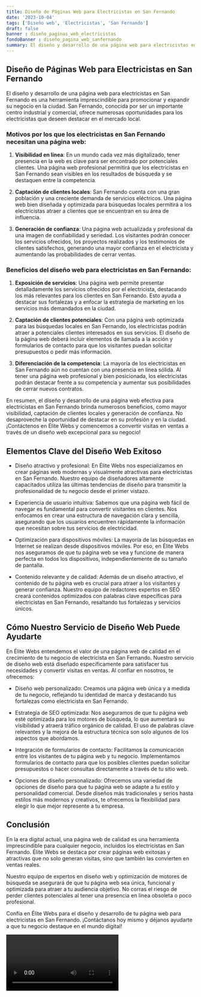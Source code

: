 ```yaml
---
title: Diseño de Páginas Web para Electricistas en San Fernando
date: '2023-10-04'
tags: ['Diseño web', 'Electricistas', 'San Fernando']
draft: false
banner : diseño_paginas_web_electricistas
fondoBanner : diseño_pagina_web_sanfernando
summary: El diseño y desarrollo de una página web para electricistas en San Fernando es una herramienta imprescindible para promocionar y expandir su negocio en la ciudad. San Fernando, conocida por ser un importante centro industrial y comercial, ofrece numerosas oportunidades para los electricistas que deseen destacar en el mercado local.
---
```


## Diseño de Páginas Web para Electricistas en San Fernando

El diseño y desarrollo de una página web para electricistas en San Fernando es una herramienta imprescindible para promocionar y expandir su negocio en la ciudad. San Fernando, conocida por ser un importante centro industrial y comercial, ofrece numerosas oportunidades para los electricistas que deseen destacar en el mercado local.

### Motivos por los que los electricistas en San Fernando necesitan una página web:

1. **Visibilidad en línea**: En un mundo cada vez más digitalizado, tener presencia en la web es clave para ser encontrado por potenciales clientes. Una página web profesional permitirá que los electricistas en San Fernando sean visibles en los resultados de búsqueda y se destaquen entre la competencia.

2. **Captación de clientes locales**: San Fernando cuenta con una gran población y una creciente demanda de servicios eléctricos. Una página web bien diseñada y optimizada para búsquedas locales permitirá a los electricistas atraer a clientes que se encuentran en su área de influencia.

3. **Generación de confianza**: Una página web actualizada y profesional da una imagen de confiabilidad y seriedad. Los visitantes podrán conocer los servicios ofrecidos, los proyectos realizados y los testimonios de clientes satisfechos, generando una mayor confianza en el electricista y aumentando las probabilidades de cerrar ventas.

### Beneficios del diseño web para electricistas en San Fernando:

1. **Exposición de servicios**: Una página web permite presentar detalladamente los servicios ofrecidos por el electricista, destacando los más relevantes para los clientes en San Fernando. Esto ayuda a destacar sus fortalezas y a enfocar la estrategia de marketing en los servicios más demandados en la ciudad.

2. **Captación de clientes potenciales**: Con una página web optimizada para las búsquedas locales en San Fernando, los electricistas podrán atraer a potenciales clientes interesados en sus servicios. El diseño de la página web deberá incluir elementos de llamada a la acción y formularios de contacto para que los visitantes puedan solicitar presupuestos o pedir más información.

3. **Diferenciación de la competencia**: La mayoría de los electricistas en San Fernando aún no cuentan con una presencia en línea sólida. Al tener una página web profesional y bien posicionada, los electricistas podrán destacar frente a su competencia y aumentar sus posibilidades de cerrar nuevos contratos.

En resumen, el diseño y desarrollo de una página web efectiva para electricistas en San Fernando brinda numerosos beneficios, como mayor visibilidad, captación de clientes locales y generación de confianza. No desaproveche la oportunidad de destacar en su profesión y en la ciudad. ¡Contáctenos en Élite Webs y comencemos a convertir visitas en ventas a través de un diseño web excepcional para su negocio!

<GifSeo />

<Cta />

## Elementos Clave del Diseño Web Exitoso

- Diseño atractivo y profesional: En Élite Webs nos especializamos en crear páginas web modernas y visualmente atractivas para electricistas en San Fernando. Nuestro equipo de diseñadores altamente capacitados utiliza las últimas tendencias de diseño para transmitir la profesionalidad de tu negocio desde el primer vistazo.

- Experiencia de usuario intuitiva: Sabemos que una página web fácil de navegar es fundamental para convertir visitantes en clientes. Nos enfocamos en crear una estructura de navegación clara y sencilla, asegurando que los usuarios encuentren rápidamente la información que necesitan sobre tus servicios de electricidad.

- Optimización para dispositivos móviles: La mayoría de las búsquedas en Internet se realizan desde dispositivos móviles. Por eso, en Élite Webs nos aseguramos de que tu página web se vea y funcione de manera perfecta en todos los dispositivos, independientemente de su tamaño de pantalla.

- Contenido relevante y de calidad: Además de un diseño atractivo, el contenido de tu página web es crucial para atraer a los visitantes y generar confianza. Nuestro equipo de redactores expertos en SEO creará contenidos optimizados con palabras clave específicas para electricistas en San Fernando, resaltando tus fortalezas y servicios únicos.

## Cómo Nuestro Servicio de Diseño Web Puede Ayudarte

En Élite Webs entendemos el valor de una página web de calidad en el crecimiento de tu negocio de electricista en San Fernando. Nuestro servicio de diseño web está diseñado específicamente para satisfacer tus necesidades y convertir visitas en ventas. Al confiar en nosotros, te ofrecemos:

- Diseño web personalizado: Creamos una página web única y a medida de tu negocio, reflejando tu identidad de marca y destacando tus fortalezas como electricista en San Fernando.

- Estrategia de SEO optimizada: Nos aseguramos de que tu página web esté optimizada para los motores de búsqueda, lo que aumentará su visibilidad y atraerá tráfico orgánico de calidad. El uso de palabras clave relevantes y la mejora de la estructura técnica son solo algunos de los aspectos que abordamos.

- Integración de formularios de contacto: Facilitamos la comunicación entre los visitantes de tu página web y tu negocio. Implementamos formularios de contacto para que los posibles clientes puedan solicitar presupuestos o hacer consultas directamente a través de tu sitio web.

- Opciones de diseño personalizado: Ofrecemos una variedad de opciones de diseño para que tu página web se adapte a tu estilo y personalidad comercial. Desde diseños más tradicionales y serios hasta estilos más modernos y creativos, te ofrecemos la flexibilidad para elegir lo que mejor represente a tu empresa.

## Conclusión

En la era digital actual, una página web de calidad es una herramienta imprescindible para cualquier negocio, incluidos los electricistas en San Fernando. Élite Webs se destaca por crear páginas web exitosas y atractivas que no solo generan visitas, sino que también las convierten en ventas reales.

Nuestro equipo de expertos en diseño web y optimización de motores de búsqueda se asegurará de que tu página web sea única, funcional y optimizada para atraer a tu audiencia objetivo. No corras el riesgo de perder clientes potenciales al tener una presencia en línea obsoleta o poco profesional.

Confía en Élite Webs para el diseño y desarrollo de tu página web para electricistas en San Fernando. ¡Contáctanos hoy mismo y déjanos ayudarte a que tu negocio destaque en el mundo digital!

<Video />

<CtaBot job='Electricistas' city='San Fernando'/>

<Gmaps query='San Fernando+españa+maps' />